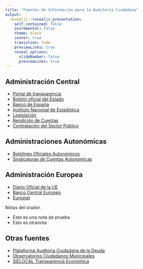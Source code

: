 ```yaml
---
title: "Fuentes de Información para la Auditoría Ciudadana"
output: 
  revealjs::revealjs_presentation:
    self_contained: false
    incremental: false
    theme: black
    center: true
    transition: fade
    previewLinks: true
    reveal_options:
      slideNumber: false
      previewLinks: true
---
```


## Administración Central

- [Portal de transparencia](http://transparencia.gob.es)
- [Boletín oficial del Estado](https://www.boe.es/diario_boe/)
- [Banco de España](http://www.bde.es/bde/es/)
- [Instituto Nacional de Estadística](http://www.ine.es)
- [Legislación](https://www.boe.es/legislacion/)
- [Rendición de Cuentas](http://www.rendiciondecuentas.es)
- [Contratación del Sector Público](https://contrataciondelestado.es)

## Administraciones Autonómicas
- [Boletines Oficiales Autonómicos](https://www.boe.es/legislacion/enlaces/boletines_autonomicos.php)
- [Sindicaturas de Cuentas Autonómicas](http://www.rendiciondecuentas.es/es/informaciongeneral/controlentidades/OrganosControlExterno.html)

## Administración Europea
- [Diario Oficial de la UE](http://eur-lex.europa.eu/oj/direct-access.html?locale=es)
- [Banco Central Europeo](https://www.ecb.europa.eu/ecb/html/index.es.html)
- [Eurostat](http://ec.europa.eu/eurostat)

<div class="notes">
Notas del orador.

- Esto es una nota de prueba
- Esto es otranota

</div>

## Otras fuentes
- [Plataforma Auditoría Ciudadana de la Deuda](http://auditoriaciudadana.net/)
- [Observatorios Ciudadanos Municipales](http://ocmunicipal.net/observatorios/)
- [SIELOCAL Transparencia Económica](http://www.sielocal.com/)